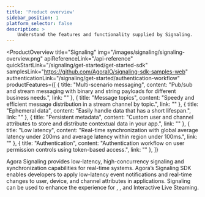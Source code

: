 ```yaml
---
title: 'Product overview'
sidebar_position: 1
platform_selector: false
description: >
    Understand the features and functionality supplied by Signaling.
---
```



<ProductOverview
  title="Signaling"
  img="/images/signaling/signaling-overview.png"
  apiReferenceLink="/api-reference"
  quickStartLink="/signaling/get-started/get-started-sdk"
  samplesLink="https://github.com/AgoraIO/signaling-sdk-samples-web"
  authenticationLink="/signaling/get-started/authentication-workflow"
  productFeatures={[
    {
      title: "Multi-scenario messaging",
      content: "Pub/sub and stream messaging with binary and string payloads for different business needs.",
      link: ""
    },
    {
      title: "Message topics",
      content: "Speedy and efficient message distribution in a stream channel by topic.",
      link: ""
    },
    {
      title: "Ephemeral data",
      content: "Easily handle data that has a short lifespan.",
      link: ""
    },
    {
      title: "Persistent metadata",
      content: "Custom user and channel attributes to store and distribute contextual data in your app.",
      link: ""
    },
    {
      title: "Low latency",
      content: "Real-time synchronization with global average latency under 200ms and average latency within region under 100ms.",
      link: ""
    },
    {
      title: "Authentication",
      content: "Authentication workflow on user permission controls using token-based access.",
      link: ""
    },
  ]}

>

Agora Signaling provides low-latency, high-concurrency signaling and synchronization capabilities for real-time systems. Agora’s Signaling SDK enables developers to apply low-latency event notifications and real-time changes to user, device, and channel attributes in applications. Signaling can be used to enhance the experience for <Vg k="AUDIO" />, <Vg k="VIDEO" />, and Interactive Live Steaming.



</ProductOverview>